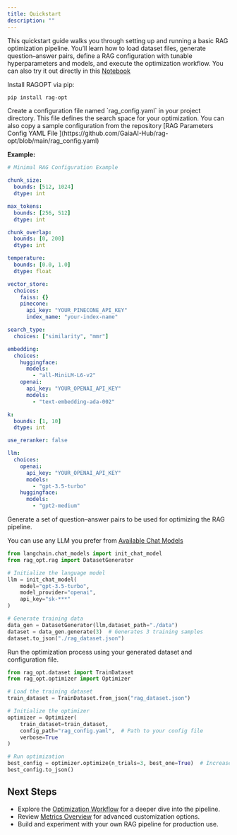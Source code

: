 ```yaml
---
title: Quickstart
description: ""
---
```


This quickstart guide walks you through setting up and running a basic RAG optimization pipeline. You’ll learn how to load dataset files, generate question–answer pairs, define a RAG configuration with tunable hyperparameters and models, and execute the optimization workflow.
You can also try it out directly in this [Notebook](https://colab.research.google.com/drive/1hrfAHCfm3x0Ov-amCEHpptMiyoqC-McE?usp=sharing)

<Steps>
<Step title="Install Requirements">

Install RAGOPT via pip:

```sh
pip install rag-opt
```

</Step>

<Step title="Prepare the RAG Configuration File">
Create a configuration file named `rag_config.yaml` in your project directory. This file defines the search space for your optimization.
You can also copy a sample configuration from the repository [RAG Parameters Config YAML File ](https://github.com/GaiaAI-Hub/rag-opt/blob/main/rag_config.yaml)

**Example:**

```yaml
# Minimal RAG Configuration Example

chunk_size:
  bounds: [512, 1024]
  dtype: int

max_tokens:
  bounds: [256, 512]
  dtype: int

chunk_overlap:
  bounds: [0, 200]
  dtype: int

temperature:
  bounds: [0.0, 1.0]
  dtype: float

vector_store:
  choices:
    faiss: {}
    pinecone:
      api_key: "YOUR_PINECONE_API_KEY"
      index_name: "your-index-name"

search_type:
  choices: ["similarity", "mmr"]

embedding:
  choices:
    huggingface:
      models:
        - "all-MiniLM-L6-v2"
    openai:
      api_key: "YOUR_OPENAI_API_KEY"
      models:
        - "text-embedding-ada-002"

k:
  bounds: [1, 10]
  dtype: int

use_reranker: false

llm:
  choices:
    openai:
      api_key: "YOUR_OPENAI_API_KEY"
      models:
        - "gpt-3.5-turbo"
    huggingface:
      models:
        - "gpt2-medium"
```

</Step>

<Step title="Generate the Dataset">

Generate a set of question–answer pairs to be used for optimizing the RAG pipeline.

You can use any LLM you prefer from [Available Chat Models](https://python.langchain.com/api_reference/langchain/chat_models/langchain.chat_models.base.init_chat_model.html)

```python
from langchain.chat_models import init_chat_model
from rag_opt.rag import DatasetGenerator

# Initialize the language model
llm = init_chat_model(
    model="gpt-3.5-turbo",
    model_provider="openai",
    api_key="sk-***"
)

# Generate training data
data_gen = DatasetGenerator(llm,dataset_path="./data")
dataset = data_gen.generate(3)  # Generates 3 training samples
dataset.to_json("./rag_dataset.json")
```

</Step>

<Step title="Run Optimization">

Run the optimization process using your generated dataset and configuration file.

```python
from rag_opt.dataset import TrainDataset
from rag_opt.optimizer import Optimizer

# Load the training dataset
train_dataset = TrainDataset.from_json("rag_dataset.json")

# Initialize the optimizer
optimizer = Optimizer(
    train_dataset=train_dataset,
    config_path="rag_config.yaml",  # Path to your config file
    verbose=True
)

# Run optimization
best_config = optimizer.optimize(n_trials=3, best_one=True)  # Increase n_trials for better results
best_config.to_json()
```

</Step>

</Steps>

## Next Steps

- Explore the [Optimization Workflow](./workflow/introduction) for a deeper dive into the pipeline.
- Review [Metrics Overview](./metrics/overview) for advanced customization options.
- Build and experiment with your own RAG pipeline for production use.
